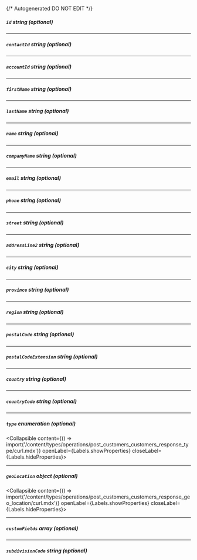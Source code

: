 {/* Autogenerated DO NOT EDIT  */}

##### `id` _string (optional)_

---
##### `contactId` _string (optional)_

---
##### `accountId` _string (optional)_

---
##### `firstName` _string (optional)_

---
##### `lastName` _string (optional)_

---
##### `name` _string (optional)_

---
##### `companyName` _string (optional)_

---
##### `email` _string (optional)_

---
##### `phone` _string (optional)_

---
##### `street` _string (optional)_

---
##### `addressLine2` _string (optional)_

---
##### `city` _string (optional)_

---
##### `province` _string (optional)_

---
##### `region` _string (optional)_

---
##### `postalCode` _string (optional)_

---
##### `postalCodeExtension` _string (optional)_

---
##### `country` _string (optional)_

---
##### `countryCode` _string (optional)_

---
##### `type` _enumeration (optional)_
<Collapsible content={() => import('/content/types/operations/post_customers_customers_response_type/curl.mdx')} openLabel={Labels.showProperties} closeLabel={Labels.hideProperties}>
</Collapsible>

---
##### `geoLocation` _object (optional)_
<Collapsible content={() => import('/content/types/operations/post_customers_customers_response_geo_location/curl.mdx')} openLabel={Labels.showProperties} closeLabel={Labels.hideProperties}>
</Collapsible>

---
##### `customFields` _array (optional)_

---
##### `subdivisionCode` _string (optional)_


